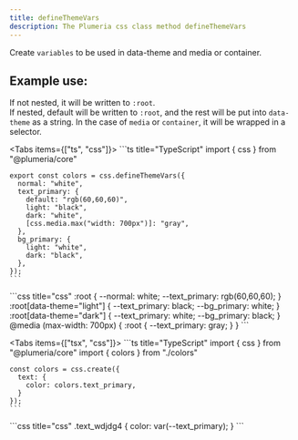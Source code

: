 ```yaml
---
title: defineThemeVars
description: The Plumeria css class method defineThemeVars
---
```



Create `variables` to be used in data-theme and media or container.

## Example use:

If not nested, it will be written to `:root`.  
If nested, default will be written to `:root`, and the rest will be put into `data-theme` as a string. In the case of `media` or `container`, it will be wrapped in a selector.

<Tabs items={["ts", "css"]}>
  <Tab>
    ```ts title="TypeScript"
    import { css } from "@plumeria/core"

    export const colors = css.defineThemeVars({
      normal: "white",
      text_primary: {
        default: "rgb(60,60,60)",
        light: "black",
        dark: "white",
        [css.media.max("width: 700px")]: "gray",
      },
      bg_primary: {
        light: "white",
        dark: "black",
      },
    });
    ```

  </Tab>
  <Tab>
    ```css title="css"
    :root {
      --normal: white;
      --text_primary: rgb(60,60,60);
    }
    :root[data-theme="light"] {
      --text_primary: black;
      --bg_primary: white;
    }
    :root[data-theme="dark"] {
      --text_primary: white;
      --bg_primary: black;
    }
    @media (max-width: 700px) {
      :root {
        --text_primary: gray;
      }
    }
    ```
  </Tab>
</Tabs>

<Tabs items={["tsx", "css"]}>
  <Tab>
    ```ts title="TypeScript"
    import { css } from "@plumeria/core"
    import { colors } from "./colors"
    
    const colors = css.create({
      text: {
        color: colors.text_primary,
      }
    });
    ```

  </Tab>
  <Tab>
    ```css title="css"
    .text_wdjdg4 {
      color: var(--text_primary);
    }
    ```
  </Tab>
</Tabs>
